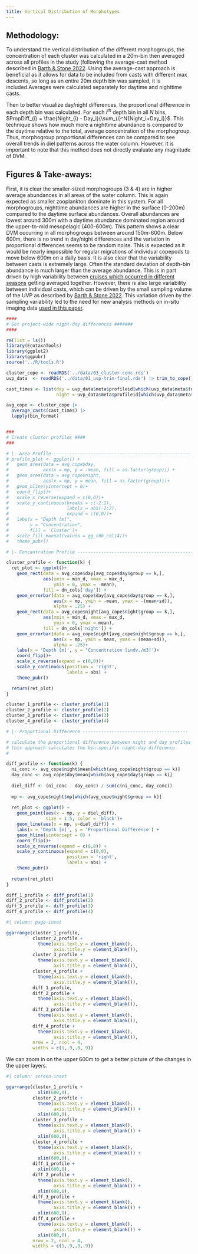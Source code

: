 ```yaml
---
title: Vertical Distribution of Morphotypes
---
```


## Methodology:

To understand the vertical distribution of the different morphogroups, the concentration of each cluster was calculated in a 20m-bin then averaged across all profiles in the study (following the average-cast method described in [Barth & Stone 2022](https://thealexbarth.github.io/Oligotrophic_in-situ_net_comparison/main_analysis_03.html). Using the average-cast approach is beneficial as it allows for data to be included from casts with different max descents, so long as an entire 20m depth bin was sampled, it is included.Averages were calculated separately for daytime and nighttime casts.

\n\n

Then to better visualize day/night differences, the proportional difference in each depth bin was calculated. For each $i^{th}$ depth bin in all $N$ bins, $PropDiff_{i} = \frac{Night_{i} - Day_i}{\sum_{i}^N{Night_i+Day_i}}$. This technique shows how much more a nighttime abundance is compared to the daytime relative to the total, average concentration of the morphogroup. Thus, morphogroup proportional differences can be compared to see overall trends in diel patterns across the water column. However, it is important to note that this method does not directly evaluate any magnitude of DVM.

## Figures & Take-aways:

First, it is clear the smaller-sized morphogroups (3 & 4) are in higher average abundances in all areas of the water column. This is again expected as smaller zooplankton dominate in this system. For all morphogroups, nighttime abundances are higher in the surface (0-200m) compared to the daytime surface abundances. Overall abundances are lowest around 300m with a daytime abundance dominated region around the upper-to-mid mesopelagic (400-600m). This pattern shows a clear DVM occurring in all morphogroups between around 150m-600m. Below 600m, there is no trend in day/night differences and the variation in proportional differences seems to be random noise. This is expected as it would be nearly impossible for regular migrations of individual copepods to move below 600m on a daily basis.\n\n
It is also clear that the variability between casts is extremely large. Often the standard deviation of depth-bin abundance is much larger than the average abundance. This is in part driven by high variability between [cruises which occurred in different seasons](./supp_03_cluster-conc.html) getting averaged together. However, there is also large variability between individual casts, which can be driven by the small sampling volume of the UVP as described by [Barth & Stone 2022](https://www.frontiersin.org/articles/10.3389/fmars.2022.898057/full). This variation driven by the sampling variability led to the need for new analysis methods on in-situ imaging data [used in this paper](./main_05_all-copepod-occupancy.html).

```r

####
# Get project-wide night-day differences #######
####

rm(list = ls())
library(EcotaxaTools)
library(ggplot2)
library(ggpubr)
source('../R/tools.R')

cluster_cope <- readRDS('../data/03_cluster-conc.rds')
uvp_data  <- readRDS('../data/01_uvp-trim-final.rds') |> trim_to_cope()

cast_times <- list(day = uvp_data$meta$profileid[which(uvp_data$meta$tod == 'day')],
                   night = uvp_data$meta$profileid[which(uvp_data$meta$tod == 'night')])

avg_cope <- cluster_cope |> 
  average_casts(cast_times) |> 
  lapply(bin_format)


###
# Create cluster profiles ####
###

# |- Area Profile ----------------------------------------------------
# profile_plot <- ggplot() +
#   geom_area(data = avg_cope$day,
#             aes(x = mp, y = -mean, fill = as.factor(group))) +
#   geom_area(data = avg_cope$night,
#             aes(x = mp, y = mean, fill = as.factor(group)))+
#   geom_hline(yintercept = 0)+
#   coord_flip()+
#   scale_x_reverse(expand = c(0,0))+
#   scale_y_continuous(breaks = c(-2:2),
#                      labels = abs(-2:2),
#                      expand = c(0,0))+
#   labs(x = "Depth [m]",
#        y = "Concentration",
#        fill = 'Cluster')+
#   scale_fill_manual(values = gg_cbb_col(4))+
#   theme_pubr()

# |- Concentration Profile --------------------------------------------

cluster_profile <- function(k) {
  ret_plot <- ggplot()+
    geom_rect(data = avg_cope$day[avg_cope$day$group == k,],
              aes(xmin = min_d, xmax = max_d,
                  ymin = 0, ymax = -mean),
              fill = dn_cols['day']) +
    geom_errorbar(data = avg_cope$day[avg_cope$day$group == k,],
                  aes(x = mp, ymin = -mean, ymax = -(mean+sd)),
                  alpha = .25) +
    geom_rect(data = avg_cope$night[avg_cope$night$group == k,],
              aes(xmin = min_d, xmax = max_d,
                  ymin = 0, ymax = mean),
              fill = dn_cols['night']) +
    geom_errorbar(data = avg_cope$night[avg_cope$night$group == k,],
                  aes(x = mp, ymin = mean, ymax = (mean+sd)),
                  alpha = .25)+
    labs(x = 'Depth [m]', y = 'Concentration [indv./m3]')+
    coord_flip()+
    scale_x_reverse(expand = c(0,0))+
    scale_y_continuous(position = 'right',
                       labels = abs) +
    theme_pubr()

  return(ret_plot)
}

cluster_1_profile <- cluster_profile(1)
cluster_2_profile <- cluster_profile(2)
cluster_3_profile <- cluster_profile(3)
cluster_4_profile <- cluster_profile(4)

# |- Proportional Difference ----------------------------------------

# calculate the proportional difference between night and day profiles
# this approach calculates the bin-specific night-day difference
# 

diff_profile <- function(k) {
  ni_conc <- avg_cope$night$mean[which(avg_cope$night$group == k)]
  day_conc <- avg_cope$day$mean[which(avg_cope$day$group == k)]
  
  diel_diff <- (ni_conc - day_conc) / sum(c(ni_conc, day_conc))
  
  mp <- avg_cope$night$mp[which(avg_cope$night$group == k)]
  
  ret_plot <- ggplot() + 
    geom_point(aes(x = mp, y = diel_diff),
               size = 1.5, color = 'black')+
    geom_line(aes(x = mp, y=diel_diff)) +
    labs(x = 'Depth [m]', y = 'Proportional Difference') +
    geom_hline(yintercept = 0) +
    coord_flip()+
    scale_x_reverse(expand = c(0,0)) +
    scale_y_continuous(expand = c(0,0),
                       position = 'right',
                       labels = abs) +
    theme_pubr()
  
  return(ret_plot)
}

diff_1_profile <- diff_profile(1)
diff_2_profile <- diff_profile(2)
diff_3_profile <- diff_profile(3)
diff_4_profile <- diff_profile(4)
```



```r

#| column: page-inset

ggarrange(cluster_1_profile,
          cluster_2_profile + 
            theme(axis.text.y = element_blank(),
                  axis.title.y = element_blank()),
          cluster_3_profile + 
            theme(axis.text.y = element_blank(),
                  axis.title.y = element_blank()),
          cluster_4_profile + 
            theme(axis.text.y = element_blank(),
                  axis.title.y = element_blank()),
          diff_1_profile,
          diff_2_profile + 
            theme(axis.text.y = element_blank(),
                  axis.title.y = element_blank()),
          diff_3_profile + 
            theme(axis.text.y = element_blank(),
                  axis.title.y = element_blank()),
          diff_4_profile + 
            theme(axis.text.y = element_blank(),
                  axis.title.y = element_blank()),
          nrow = 2, ncol = 4,
          widths = c(1,.9,.9,.9))
```


We can zoom in on the upper 600m to get a better picture of the changes in the upper layers.

```r

#| column: screen-inset

ggarrange(cluster_1_profile +
            xlim(600,0),
          cluster_2_profile + 
            theme(axis.text.y = element_blank(),
                  axis.title.y = element_blank()) +
            xlim(600,0),
          cluster_3_profile + 
            theme(axis.text.y = element_blank(),
                  axis.title.y = element_blank()) +
            xlim(600,0),
          cluster_4_profile + 
            theme(axis.text.y = element_blank(),
                  axis.title.y = element_blank()) +
            xlim(600,0),
          diff_1_profile +
            xlim(600,0),
          diff_2_profile + 
            theme(axis.text.y = element_blank(),
                  axis.title.y = element_blank()) +
            xlim(600,0),
          diff_3_profile + 
            theme(axis.text.y = element_blank(),
                  axis.title.y = element_blank()) +
            xlim(600,0),
          diff_4_profile + 
            theme(axis.text.y = element_blank(),
                  axis.title.y = element_blank()) +
            xlim(600,0),
          nrow = 2, ncol = 4,
          widths = c(1,.9,.9,.9))
```